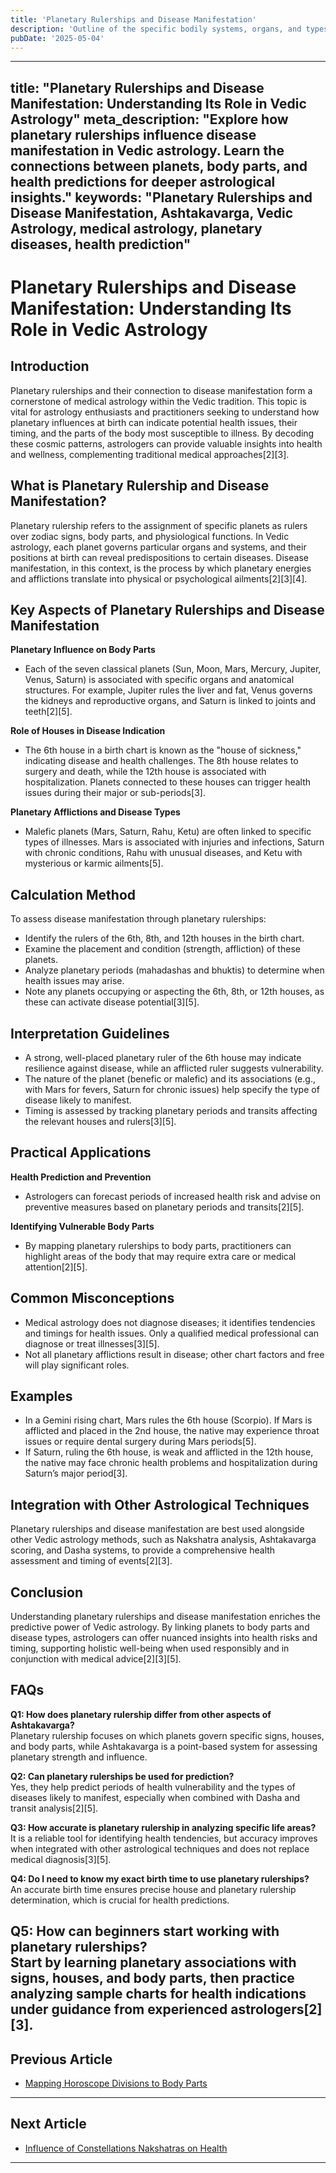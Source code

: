 ```yaml
---
title: 'Planetary Rulerships and Disease Manifestation'
description: 'Outline of the specific bodily systems, organs, and types of diseases associated with each planet (Sun, Moon, Mars, Mercury, Venus, Jupiter, Saturn, Rahu, Ketu). Each planet has jurisdiction over certain parts of the body and an inherent tendency to produce diseases, indicating their area of effect on the body and nature will help point to potential illnesses. Diseases are generally originated by a combination of the effect of several planets on the Jataka’s relevant bhavas.'
pubDate: '2025-05-04'
---
```


---
title: "Planetary Rulerships and Disease Manifestation: Understanding Its Role in Vedic Astrology"
meta_description: "Explore how planetary rulerships influence disease manifestation in Vedic astrology. Learn the connections between planets, body parts, and health predictions for deeper astrological insights."
keywords: "Planetary Rulerships and Disease Manifestation, Ashtakavarga, Vedic Astrology, medical astrology, planetary diseases, health prediction"
---

# Planetary Rulerships and Disease Manifestation: Understanding Its Role in Vedic Astrology

## Introduction

Planetary rulerships and their connection to disease manifestation form a cornerstone of medical astrology within the Vedic tradition. This topic is vital for astrology enthusiasts and practitioners seeking to understand how planetary influences at birth can indicate potential health issues, their timing, and the parts of the body most susceptible to illness. By decoding these cosmic patterns, astrologers can provide valuable insights into health and wellness, complementing traditional medical approaches[2][3].

## What is Planetary Rulership and Disease Manifestation?

Planetary rulership refers to the assignment of specific planets as rulers over zodiac signs, body parts, and physiological functions. In Vedic astrology, each planet governs particular organs and systems, and their positions at birth can reveal predispositions to certain diseases. Disease manifestation, in this context, is the process by which planetary energies and afflictions translate into physical or psychological ailments[2][3][4].

## Key Aspects of Planetary Rulerships and Disease Manifestation

**Planetary Influence on Body Parts**

- Each of the seven classical planets (Sun, Moon, Mars, Mercury, Jupiter, Venus, Saturn) is associated with specific organs and anatomical structures. For example, Jupiter rules the liver and fat, Venus governs the kidneys and reproductive organs, and Saturn is linked to joints and teeth[2][5].

**Role of Houses in Disease Indication**

- The 6th house in a birth chart is known as the "house of sickness," indicating disease and health challenges. The 8th house relates to surgery and death, while the 12th house is associated with hospitalization. Planets connected to these houses can trigger health issues during their major or sub-periods[3].

**Planetary Afflictions and Disease Types**

- Malefic planets (Mars, Saturn, Rahu, Ketu) are often linked to specific types of illnesses. Mars is associated with injuries and infections, Saturn with chronic conditions, Rahu with unusual diseases, and Ketu with mysterious or karmic ailments[5].

## Calculation Method

To assess disease manifestation through planetary rulerships:

- Identify the rulers of the 6th, 8th, and 12th houses in the birth chart.
- Examine the placement and condition (strength, affliction) of these planets.
- Analyze planetary periods (mahadashas and bhuktis) to determine when health issues may arise.
- Note any planets occupying or aspecting the 6th, 8th, or 12th houses, as these can activate disease potential[3][5].

## Interpretation Guidelines

- A strong, well-placed planetary ruler of the 6th house may indicate resilience against disease, while an afflicted ruler suggests vulnerability.
- The nature of the planet (benefic or malefic) and its associations (e.g., with Mars for fevers, Saturn for chronic issues) help specify the type of disease likely to manifest.
- Timing is assessed by tracking planetary periods and transits affecting the relevant houses and rulers[3][5].

## Practical Applications

**Health Prediction and Prevention**

- Astrologers can forecast periods of increased health risk and advise on preventive measures based on planetary periods and transits[2][5].

**Identifying Vulnerable Body Parts**

- By mapping planetary rulerships to body parts, practitioners can highlight areas of the body that may require extra care or medical attention[2][5].

## Common Misconceptions

- Medical astrology does not diagnose diseases; it identifies tendencies and timings for health issues. Only a qualified medical professional can diagnose or treat illnesses[3][5].
- Not all planetary afflictions result in disease; other chart factors and free will play significant roles.

## Examples

- In a Gemini rising chart, Mars rules the 6th house (Scorpio). If Mars is afflicted and placed in the 2nd house, the native may experience throat issues or require dental surgery during Mars periods[5].
- If Saturn, ruling the 6th house, is weak and afflicted in the 12th house, the native may face chronic health problems and hospitalization during Saturn’s major period[3].

## Integration with Other Astrological Techniques

Planetary rulerships and disease manifestation are best used alongside other Vedic astrology methods, such as Nakshatra analysis, Ashtakavarga scoring, and Dasha systems, to provide a comprehensive health assessment and timing of events[2][3].

## Conclusion

Understanding planetary rulerships and disease manifestation enriches the predictive power of Vedic astrology. By linking planets to body parts and disease types, astrologers can offer nuanced insights into health risks and timing, supporting holistic well-being when used responsibly and in conjunction with medical advice[2][3][5].

## FAQs

**Q1: How does planetary rulership differ from other aspects of Ashtakavarga?**  
Planetary rulership focuses on which planets govern specific signs, houses, and body parts, while Ashtakavarga is a point-based system for assessing planetary strength and influence.

**Q2: Can planetary rulerships be used for prediction?**  
Yes, they help predict periods of health vulnerability and the types of diseases likely to manifest, especially when combined with Dasha and transit analysis[2][5].

**Q3: How accurate is planetary rulership in analyzing specific life areas?**  
It is a reliable tool for identifying health tendencies, but accuracy improves when integrated with other astrological techniques and does not replace medical diagnosis[3][5].

**Q4: Do I need to know my exact birth time to use planetary rulerships?**  
An accurate birth time ensures precise house and planetary rulership determination, which is crucial for health predictions.

**Q5: How can beginners start working with planetary rulerships?**  
Start by learning planetary associations with signs, houses, and body parts, then practice analyzing sample charts for health indications under guidance from experienced astrologers[2][3].
---

## Previous Article
- [Mapping Horoscope Divisions to Body Parts](190104_Mapping_Horoscope_Divisions_to_Body_Parts.mdx)

---

## Next Article
- [Influence of Constellations Nakshatras on Health](190106_Influence_of_Constellations_Nakshatras_on_Health.mdx)

---
